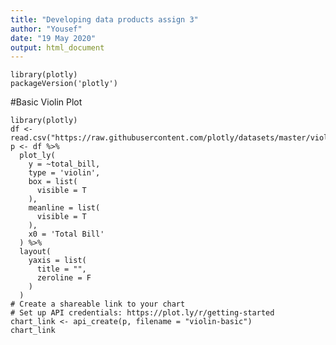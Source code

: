 ```yaml
---
title: "Developing data products assign 3"
author: "Yousef"
date: "19 May 2020"
output: html_document
---
```


```
library(plotly)
packageVersion('plotly')
```
#Basic Violin Plot

```
library(plotly)
df <- read.csv("https://raw.githubusercontent.com/plotly/datasets/master/violin_data.csv")
p <- df %>%
  plot_ly(
    y = ~total_bill,
    type = 'violin',
    box = list(
      visible = T
    ),
    meanline = list(
      visible = T
    ),
    x0 = 'Total Bill'
  ) %>% 
  layout(
    yaxis = list(
      title = "",
      zeroline = F
    )
  )
# Create a shareable link to your chart
# Set up API credentials: https://plot.ly/r/getting-started
chart_link <- api_create(p, filename = "violin-basic")
chart_link
```
